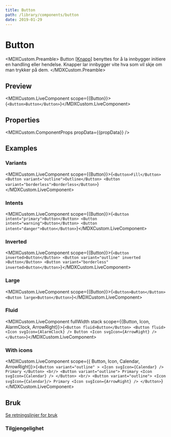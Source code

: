 ```yaml
---
title: Button
path: /library/components/button
date: 2019-01-29
---
```



# Button

<MDXCustom.Preamble>
  Button [<a href="/patterns/knapp-button">Knapp</a>] benyttes for å la innbygger initiere en handling eller hendelse. Knapper lar innbygger vite hva som vil skje om man trykker på dem.
</MDXCustom.Preamble>

## Preview

<MDXCustom.LiveComponent scope={{Button}}>{`<Button>Button</Button>`}</MDXCustom.LiveComponent>

## Properties

<MDXCustom.ComponentProps propData={{propData}} />

## Examples

### Variants

<MDXCustom.LiveComponent scope={{Button}}>{`
  <Button>Fill</Button>
  <Button variant="outline">Outline</Button>
  <Button variant="borderless">Borderless</Button>
`}</MDXCustom.LiveComponent>

### Intents

<MDXCustom.LiveComponent scope={{Button}}>{`
  <Button intent="primary">Button</Button>
  <Button intent="warning">Button</Button>
  <Button intent="danger">Button</Button>
`}</MDXCustom.LiveComponent>

### Inverted

<MDXCustom.LiveComponent scope={{Button}}>{`
  <Button inverted>Button</Button>
  <Button variant="outline" inverted >Button</Button>
  <Button variant="borderless" inverted>Button</Button>
`}</MDXCustom.LiveComponent>

### Large

<MDXCustom.LiveComponent scope={{Button}}>{`
  <Button>Button</Button>
  <Button large>Button</Button>
`}</MDXCustom.LiveComponent>

### Fluid

<MDXCustom.LiveComponent fullWidth stack scope={{Button, Icon, AlarmClock, ArrowRight}}>{`
    <Button fluid>Button</Button>
    <Button fluid>
      <Icon svgIcon={AlarmClock} />
      Button
    <Icon svgIcon={ArrowRight} />
    </Button>
`}</MDXCustom.LiveComponent>

### With icons

<MDXCustom.LiveComponent scope={{ Button, Icon, Calendar, ArrowRight}}>{`
  <Button variant="outline" >
      <Icon svgIcon={Calendar} />
    Primary
  </Button>
  <br/>
  <Button variant="outline">
    Primary
      <Icon svgIcon={Calendar} />
  </Button>
  <br/>
  <Button variant="outline">
      <Icon svgIcon={Calendar}/>
    Primary
      <Icon svgIcon={ArrowRight} />
  </Button>
`}</MDXCustom.LiveComponent>

## Bruk

<a href="/patterns/knapp-button">Se retningslinjer for bruk</a>

### Tilgjengelighet


